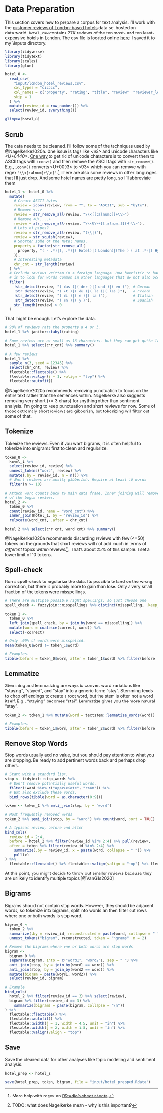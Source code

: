 # Data Preparation {#data-prep}

This section covers how to prepare a corpus for text analysis. I'll work with the [customer reviews of London-based hotels](https://data.world/promptcloud/customer-of-reviews-of-london-based-hotels) data set hosted on data.world. `hotel_raw` contains 27K reviews of the ten most- and ten least-expensive hotels in London. The csv file is located online [here](https://bhciaaablob.blob.core.windows.net/cmotionsnlpblogs/RestoReviewRawdata.csv). I saved it to my \\inputs directory.

```r
library(tidyverse)
library(tidytext)
library(scales)
library(glue)
```

```r
hotel_0 <- 
  read_csv(
    "input/london_hotel_reviews.csv", 
    col_types = "cicccc",
    col_names = c("property", "rating", "title", "review", "reviewer_loc", "review_dt"),
    skip = 1
  ) %>%
  mutate(review_id = row_number()) %>%
  select(review_id, everything())

glimpse(hotel_0)
```

## Scrub

The data needs to be cleaned. I'll follow some of the techniques used by @Nagelkerke2020a. One issue is tags like *\<e9\>* and unicode characters like *<U+0440>*. [One way](https://stackoverflow.com/questions/36108790/trouble-with-strings-with-u0092-unicode-characters) to get rid of unicode characters is to convert them to ASCII tags with `iconv()` and then remove the ASCII tags with `str_remove()`. E.g., `iconv()` converts <U+0093> to <93> which you can remove with regex `"\\<[:alnum]+\\>]"`.^[More help with regex on [RStudio's cheat sheets](https://rstudio.com/resources/cheatsheets/).] There are also some reviews in other languages that I'll just drop. And some hotel names are pretty long, so I'll abbreviate them.

```r
hotel_1 <- hotel_0 %>%
  mutate(
    # Create ASCII bytes
    review = iconv(review, from = "", to = "ASCII", sub = "byte"),
    # Remove <..>
    review = str_remove_all(review, "\\<[[:alnum:]]+\\>"),
    # Remove <U+....>
    review = str_remove_all(review, "\\<U\\+[[:alnum:]]{4}\\>"),
    # Lots of pipes?
    review = str_remove_all(review, "(\\|)"),
    review = str_squish(review),
    # Shorten some of the hotel names.
    property = factor(str_remove_all(
      property, "( - .*)|(, .*)|( Hotel)|( London)|(The )|( at .*)|( Hyde .*)|( Knights.*)"
    )),
    # Interesting metadata
    chr_cnt = str_length(review)
  ) %>%
  # Exclude reviews written in a foreign language. One heuristic to handle this 
  # is to look for words common in other languages that do not also occur in English.
  filter(
    !str_detect(review, "( das )|( der )|( und )|( en )"), # German
    !str_detect(review, "( et )|( de )|( le )|( les )"),   # French
    !str_detect(review, "( di )|( e )|( la )"),            # Italian
    !str_detect(review, "( un )|( y )"),                   # Spanish
    str_length(review) > 0
  ) 
```

That might be enough. Let's explore the data.

```r
# 90% of reviews rate the property a 4 or 5.
hotel_1 %>% janitor::tabyl(rating)

# Some reviews are as small as 16 characters, but they can get quite large.
hotel_1 %>% select(chr_cnt) %>% summary()

# A few reviews
hotel_1 %>% 
  sample_n(3, seed = 12345) %>% 
  select(chr_cnt, review) %>% 
  flextable::flextable() %>% 
  flextable::valign(j = 1, valign = "top") %>% 
  flextable::autofit()
```

@Nagelkerke2020a recommends removing punctuation to focus on the entire text rather than the sentences within. Nagelkerke also suggests removing very short (<= 3 chars) for anything other than sentiment analysis. I'm going to keep punctuation and short reviews for now. Some of those extremely short reviews are gibberish, but tokenizing will filter out some of that.

## Tokenize

Tokenize the reviews. Even if you want bigrams, it is often helpful to tokenize into unigrams first to clean and regularize.

```r
token_0 <- 
  hotel_1 %>%
  select(review_id, review) %>%
  unnest_tokens("word", review) %>%
  mutate(.by = review_id, n = n()) %>%
  # Short reviews are mostly gibberish. Require at least 10 words.
  filter(n >= 10)

# Attach word counts back to main data frame. Inner joining will remove some
# of the bogus reviews.
hotel_2 <- 
  token_0 %>% 
  count(review_id, name = "word_cnt") %>% 
  inner_join(hotel_1, by = "review_id") %>%
  relocate(word_cnt, .after = chr_cnt)

hotel_2 %>% select(chr_cnt, word_cnt) %>% summary()
```

@Nagelkerke2020a recommends discarding reviews with few (<=50) tokens on the grounds that short reviews will not add much in terms of _different_ topics _within_ reviews.^[TODO: what does Nagelkerke mean - why is this important?]. That's about 25% of this sample. I set a lower limit of 10 tokens.

## Spell-check

Run a spell-check to regularize the data. Its possible to land on the wrong correction, but there is probably more to gain than lose. Only a very small fraction of the tokens were misspellings.

```r
# There are multiple possible right spellings, so just choose one.
spell_check <- fuzzyjoin::misspellings %>% distinct(misspelling, .keep_all = TRUE)

token_1 <-
  token_0 %>%
  left_join(spell_check, by = join_by(word == misspelling)) %>%
  mutate(word = coalesce(correct, word)) %>%
  select(-correct)

# Only .09% of words were misspelled.
mean(token_0$word != token_1$word)

# Examples.
tibble(before = token_0$word, after = token_1$word) %>% filter(before != after) %>% head()
```

## Lemmatize

Stemming and lemmatizing are ways to convert word variations like "staying", "stayed", and "stay" into a generic form: "stay". Stemming tends to chop off endings to create a root word, but the stem is often not a word itself. E.g., "staying" becomes "stai". Lemmatize gives you the more natural "stay".

```r
token_2 <- token_1 %>% mutate(word = textstem::lemmatize_words(word))

# Examples.
tibble(before = token_1$word, after = token_2$word) %>% filter(before != after) %>% head()
```

## Remove Stop Words

Stop words usually add no value, but you should pay attention to what you are dropping. Be ready to add pertinent words back and perhaps drop others.

```r
# Start with a standard list.
stop <- tidytext::stop_words %>%
  # Don't remove potentially useful words.
  filter(!word %in% c("appreciate", "room")) %>%
  # But also exclude these words.
  bind_rows(tibble(word = as.character(0:9)))

token <- token_2 %>% anti_join(stop, by = "word")

# Most frequently removed words
token_2 %>% semi_join(stop, by = "word") %>% count(word, sort = TRUE)

# A typical review, before and after
bind_cols(
  review_id = 2:4,
  before = hotel_2 %>% filter(review_id %in% 2:4) %>% pull(review),
  after = token %>% filter(review_id %in% 2:4) %>% 
    summarize(.by = review_id, x = paste(word, collapse = " ")) %>%
    pull(x)
) %>%
  flextable::flextable() %>% flextable::valign(valign = "top") %>% flextable::autofit()
```

At this point, you might decide to throw out smaller reviews because they are unlikely to identify multiple topics [@VanGils2020]. 

## Bigrams

Bigrams should not contain stop words. However, they should be adjacent words, so tokenize into bigrams, split into words an then filter out rows where one or both words is stop word.

```r
bigram_0 <-
  token_2 %>%
  summarize(.by = review_id, reconstructed = paste(word, collapse = " ")) %>%
  unnest_tokens("bigram", reconstructed, token = "ngrams", n = 2)

# Remove the bigrams where one or both words are stop words
bigram <- 
  bigram_0 %>%
  separate(bigram, into = c("word1", "word2"), sep = " ") %>%
  anti_join(stop, by = join_by(word1 == word)) %>%
  anti_join(stop, by = join_by(word2 == word)) %>%
  mutate(bigram = paste(word1, word2)) %>%
  select(review_id, bigram)

# Example
bind_cols(
  hotel_2 %>% filter(review_id == 3) %>% select(review),
  bigram %>% filter(review_id == 3) %>% 
    summarize(bigrams = paste(bigram, collapse = "\n"))
) %>%
  flextable::flextable() %>%
  flextable::autofit() %>%
  flextable::width(j = 1, width = 4.5, unit = "in") %>%
  flextable::width(j = 2, width = 1.5, unit = "in") %>%
  flextable::valign(valign = "top")
```

## Save

Save the cleaned data for other analyses like topic modeling and sentiment analysis.

```r
hotel_prep <- hotel_2

save(hotel_prep, token, bigram, file = "input/hotel_prepped.Rdata")
```
